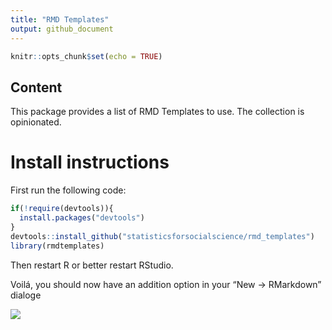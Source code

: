 ```yaml
---
title: "RMD Templates"
output: github_document
---
```


```r
knitr::opts_chunk$set(echo = TRUE)
```

## Content 
This package provides a list of RMD Templates to use. The collection is opinionated.

# Install instructions

First run the following code:
```r
if(!require(devtools)){
  install.packages("devtools")
}
devtools::install_github("statisticsforsocialscience/rmd_templates")
library(rmdtemplates)
```

Then restart R or better restart RStudio.

Voilá, you should now have an addition option in your "New -> RMarkdown" dialoge

![](README_files/click.png)


